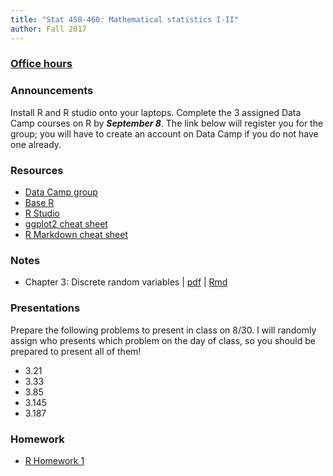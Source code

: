 ```yaml
---
title: "Stat 450-460: Mathematical statistics I-II"
author: Fall 2017 
---
```



### [Office hours](Schedule.html)

### Announcements

Install R and R studio onto your laptops.  Complete the 3 assigned Data Camp courses on R by ***September 8***.  The link below will register you for the group; you will have to create an account on Data Camp if you do not have one already.

### Resources

  * [Data Camp group](https://www.datacamp.com/groups/ee78e61eb582fd3d464f961fc5f13070d06fcb29/invite)
  * [Base R](https://cran.r-project.org/)
  * [R Studio](https://www.rstudio.com/home/)
  * [ggplot2 cheat sheet](https://www.rstudio.com/wp-content/uploads/2015/03/ggplot2-cheatsheet.pdf)  
  * [R Markdown cheat sheet](https://www.rstudio.com/wp-content/uploads/2015/02/rmarkdown-cheatsheet.pdf)



### Notes

 * Chapter 3: Discrete random variables | [pdf](https://www.dropbox.com/s/dez6w5nqgepexs7/Chapter_3-Discrete.pdf?dl=0) | [Rmd](https://www.dropbox.com/s/2w69winr1hza613/Chapter%203-Discrete.Rmd?dl=0)

### Presentations

Prepare the following problems to present in class on 8/30.  I will randomly assign who presents which problem on the day of class, so you should be prepared to present all of them!

  - 3.21
  - 3.33
  - 3.85
  - 3.145
  - 3.187
  


### Homework

* [R Homework 1](R_HW1.html) 





